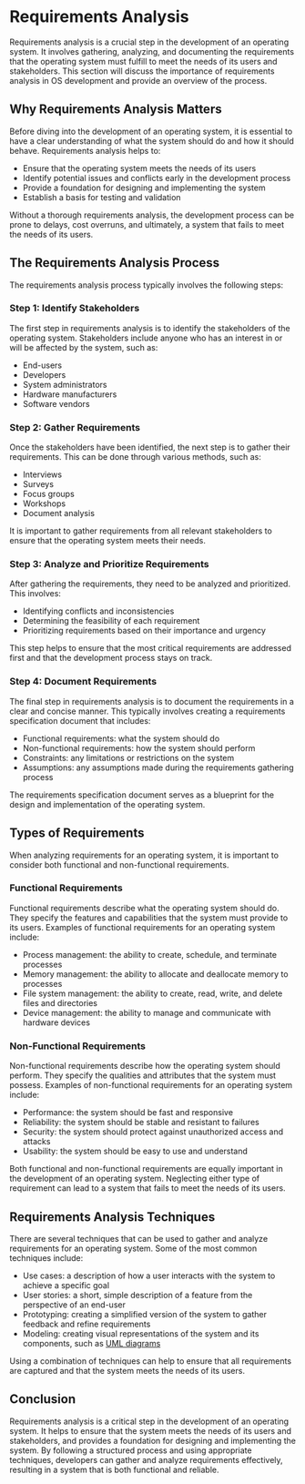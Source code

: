 
# Requirements Analysis

Requirements analysis is a crucial step in the development of an operating system. It involves gathering, analyzing, and documenting the requirements that the operating system must fulfill to meet the needs of its users and stakeholders. This section will discuss the importance of requirements analysis in OS development and provide an overview of the process.

## Why Requirements Analysis Matters

Before diving into the development of an operating system, it is essential to have a clear understanding of what the system should do and how it should behave. Requirements analysis helps to:

- Ensure that the operating system meets the needs of its users
- Identify potential issues and conflicts early in the development process
- Provide a foundation for designing and implementing the system
- Establish a basis for testing and validation

Without a thorough requirements analysis, the development process can be prone to delays, cost overruns, and ultimately, a system that fails to meet the needs of its users.

## The Requirements Analysis Process

The requirements analysis process typically involves the following steps:

<Steps>

### Step 1: Identify Stakeholders

The first step in requirements analysis is to identify the stakeholders of the operating system. Stakeholders include anyone who has an interest in or will be affected by the system, such as:

- End-users
- Developers
- System administrators
- Hardware manufacturers
- Software vendors

### Step 2: Gather Requirements

Once the stakeholders have been identified, the next step is to gather their requirements. This can be done through various methods, such as:

- Interviews
- Surveys
- Focus groups
- Workshops
- Document analysis

It is important to gather requirements from all relevant stakeholders to ensure that the operating system meets their needs.

### Step 3: Analyze and Prioritize Requirements

After gathering the requirements, they need to be analyzed and prioritized. This involves:

- Identifying conflicts and inconsistencies
- Determining the feasibility of each requirement
- Prioritizing requirements based on their importance and urgency

This step helps to ensure that the most critical requirements are addressed first and that the development process stays on track.

### Step 4: Document Requirements

The final step in requirements analysis is to document the requirements in a clear and concise manner. This typically involves creating a requirements specification document that includes:

- Functional requirements: what the system should do
- Non-functional requirements: how the system should perform
- Constraints: any limitations or restrictions on the system
- Assumptions: any assumptions made during the requirements gathering process

The requirements specification document serves as a blueprint for the design and implementation of the operating system.

</Steps>

## Types of Requirements

When analyzing requirements for an operating system, it is important to consider both functional and non-functional requirements.

### Functional Requirements

Functional requirements describe what the operating system should do. They specify the features and capabilities that the system must provide to its users. Examples of functional requirements for an operating system include:

- Process management: the ability to create, schedule, and terminate processes
- Memory management: the ability to allocate and deallocate memory to processes
- File system management: the ability to create, read, write, and delete files and directories
- Device management: the ability to manage and communicate with hardware devices

### Non-Functional Requirements

Non-functional requirements describe how the operating system should perform. They specify the qualities and attributes that the system must possess. Examples of non-functional requirements for an operating system include:

- Performance: the system should be fast and responsive
- Reliability: the system should be stable and resistant to failures
- Security: the system should protect against unauthorized access and attacks
- Usability: the system should be easy to use and understand

<Callout type="info">
Both functional and non-functional requirements are equally important in the development of an operating system. Neglecting either type of requirement can lead to a system that fails to meet the needs of its users.
</Callout>

## Requirements Analysis Techniques

There are several techniques that can be used to gather and analyze requirements for an operating system. Some of the most common techniques include:

- Use cases: a description of how a user interacts with the system to achieve a specific goal
- User stories: a short, simple description of a feature from the perspective of an end-user
- Prototyping: creating a simplified version of the system to gather feedback and refine requirements
- Modeling: creating visual representations of the system and its components, such as [UML diagrams](/uml-and-use-cases/uml-activity-diagrams)

<Callout type="info">
Using a combination of techniques can help to ensure that all requirements are captured and that the system meets the needs of its users.
</Callout>

## Conclusion

Requirements analysis is a critical step in the development of an operating system. It helps to ensure that the system meets the needs of its users and stakeholders, and provides a foundation for designing and implementing the system. By following a structured process and using appropriate techniques, developers can gather and analyze requirements effectively, resulting in a system that is both functional and reliable.